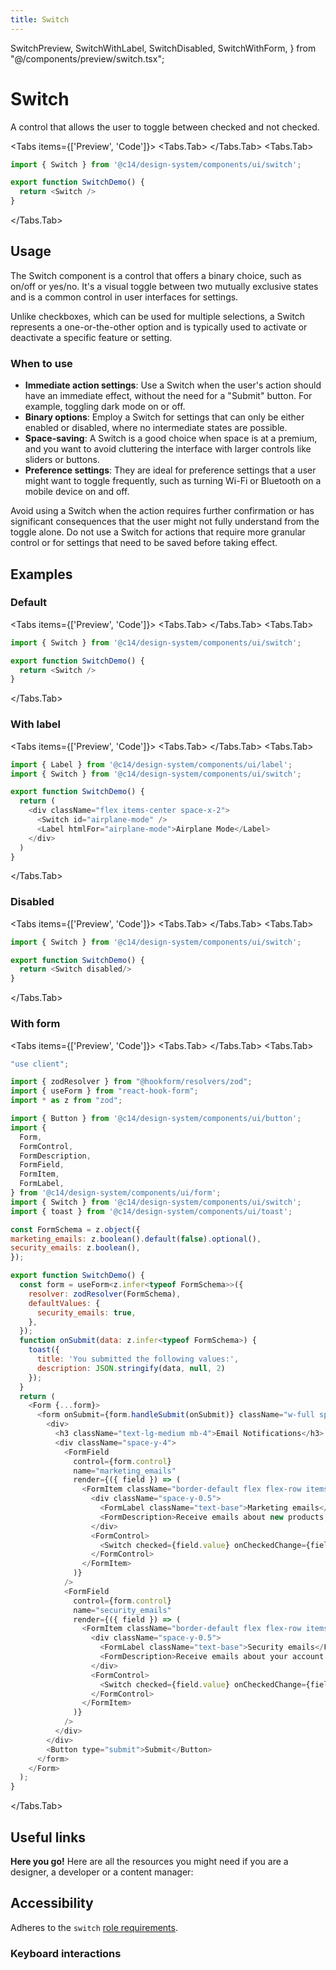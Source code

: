 ```yaml
---
title: Switch
---
```



  SwitchPreview,
  SwitchWithLabel,
  SwitchDisabled,
  SwitchWithForm,
} from "@/components/preview/switch.tsx";

# Switch

A control that allows the user to toggle between checked and not checked.

<Tabs items={['Preview', 'Code']}>
<Tabs.Tab>
  <SwitchPreview />
</Tabs.Tab>
<Tabs.Tab>
```js copy filename="switch.tsx"
import { Switch } from '@c14/design-system/components/ui/switch';

export function SwitchDemo() {
  return <Switch />
}
```
</Tabs.Tab>
</Tabs>

## Usage

The Switch component is a control that offers a binary choice, such as on/off or yes/no. It's a visual toggle between two mutually exclusive states and is a common control in user interfaces for settings.

Unlike checkboxes, which can be used for multiple selections, a Switch represents a one-or-the-other option and is typically used to activate or deactivate a specific feature or setting.

### When to use

- **Immediate action settings**: Use a Switch when the user's action should have an immediate effect, without the need for a "Submit" button. For example, toggling dark mode on or off.
- **Binary options**: Employ a Switch for settings that can only be either enabled or disabled, where no intermediate states are possible.
- **Space-saving**: A Switch is a good choice when space is at a premium, and you want to avoid cluttering the interface with larger controls like sliders or buttons.
- **Preference settings**: They are ideal for preference settings that a user might want to toggle frequently, such as turning Wi-Fi or Bluetooth on a mobile device on and off.

Avoid using a Switch when the action requires further confirmation or has significant consequences that the user might not fully understand from the toggle alone. Do not use a Switch for actions that require more granular control or for settings that need to be saved before taking effect.

## Examples

### Default

<Tabs items={['Preview', 'Code']}>
<Tabs.Tab>
  <SwitchPreview />
</Tabs.Tab>
<Tabs.Tab>
```js copy filename="switch.tsx"
import { Switch } from '@c14/design-system/components/ui/switch';

export function SwitchDemo() {
  return <Switch />
}
```
</Tabs.Tab>
</Tabs>

### With label

<Tabs items={['Preview', 'Code']}>
<Tabs.Tab>
  <SwitchWithLabel />
</Tabs.Tab>
<Tabs.Tab>
```js copy /Label/ filename="switch.tsx"
import { Label } from '@c14/design-system/components/ui/label';
import { Switch } from '@c14/design-system/components/ui/switch';

export function SwitchDemo() {
  return (
    <div className="flex items-center space-x-2">
      <Switch id="airplane-mode" />
      <Label htmlFor="airplane-mode">Airplane Mode</Label>
    </div>
  )
}
```
</Tabs.Tab>
</Tabs>

### Disabled

<Tabs items={['Preview', 'Code']}>
<Tabs.Tab>
  <SwitchDisabled />
</Tabs.Tab>
<Tabs.Tab>
```js copy filename="switch.tsx"
import { Switch } from '@c14/design-system/components/ui/switch';

export function SwitchDemo() {
  return <Switch disabled/>
}
```
</Tabs.Tab>
</Tabs>

### With form

<Tabs items={['Preview', 'Code']}>
<Tabs.Tab>
  <SwitchWithForm />
</Tabs.Tab>
<Tabs.Tab>
```js copy filename="switch.tsx"
"use client";

import { zodResolver } from "@hookform/resolvers/zod";
import { useForm } from "react-hook-form";
import * as z from "zod";

import { Button } from '@c14/design-system/components/ui/button';
import {
  Form,
  FormControl,
  FormDescription,
  FormField,
  FormItem,
  FormLabel,
} from '@c14/design-system/components/ui/form';
import { Switch } from '@c14/design-system/components/ui/switch';
import { toast } from '@c14/design-system/components/ui/toast';

const FormSchema = z.object({
marketing_emails: z.boolean().default(false).optional(),
security_emails: z.boolean(),
});

export function SwitchDemo() {
  const form = useForm<z.infer<typeof FormSchema>>({
    resolver: zodResolver(FormSchema),
    defaultValues: {
      security_emails: true,
    },
  });
  function onSubmit(data: z.infer<typeof FormSchema>) {
    toast({
      title: 'You submitted the following values:',
      description: JSON.stringify(data, null, 2)
    });
  }
  return (
    <Form {...form}>
      <form onSubmit={form.handleSubmit(onSubmit)} className="w-full space-y-6">
        <div>
          <h3 className="text-lg-medium mb-4">Email Notifications</h3>
          <div className="space-y-4">
            <FormField
              control={form.control}
              name="marketing_emails"
              render={({ field }) => (
                <FormItem className="border-default flex flex-row items-center justify-between gap-4 rounded-lg border p-4">
                  <div className="space-y-0.5">
                    <FormLabel className="text-base">Marketing emails</FormLabel>
                    <FormDescription>Receive emails about new products, features, and more.</FormDescription>
                  </div>
                  <FormControl>
                    <Switch checked={field.value} onCheckedChange={field.onChange} />
                  </FormControl>
                </FormItem>
              )}
            />
            <FormField
              control={form.control}
              name="security_emails"
              render={({ field }) => (
                <FormItem className="border-default flex flex-row items-center justify-between rounded-lg border p-4">
                  <div className="space-y-0.5">
                    <FormLabel className="text-base">Security emails</FormLabel>
                    <FormDescription>Receive emails about your account security.</FormDescription>
                  </div>
                  <FormControl>
                    <Switch checked={field.value} onCheckedChange={field.onChange} disabled aria-readonly />
                  </FormControl>
                </FormItem>
              )}
            />
          </div>
        </div>
        <Button type="submit">Submit</Button>
      </form>
    </Form>
  );
}
```
</Tabs.Tab>
</Tabs>

## Useful links

**Here you go!** Here are all the resources you might need if you are a designer, a developer or a content manager:

<Cards className="mt-8">
  <Card
    title="🪄 Figma"
    href="https://www.figma.com/design/GURLNa08cG0eTbioJtPwub/%F0%9F%92%BE-C14%2Fdesign-system?node-id=639-30416&t=jWCgbJWcyEzdpwjF-1"
  />
  <Card
    title="🐝 API Reference"
    href="https://www.radix-ui.com/primitives/docs/components/switch#api-reference"
  />
</Cards>

## Accessibility

Adheres to the `switch` [role requirements](https://www.w3.org/WAI/ARIA/apg/patterns/switch/).

### Keyboard interactions

<AccessibilityTable rows={switchAccessibilityData} />
